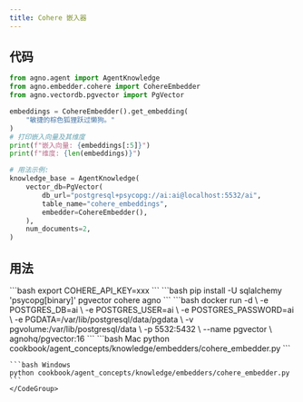 ```yaml
---
title: Cohere 嵌入器
---
```


## 代码

```python
from agno.agent import AgentKnowledge
from agno.embedder.cohere import CohereEmbedder
from agno.vectordb.pgvector import PgVector

embeddings = CohereEmbedder().get_embedding(
    "敏捷的棕色狐狸跃过懒狗。"
)
# 打印嵌入向量及其维度
print(f"嵌入向量: {embeddings[:5]}")
print(f"维度: {len(embeddings)}")

# 用法示例:
knowledge_base = AgentKnowledge(
    vector_db=PgVector(
        db_url="postgresql+psycopg://ai:ai@localhost:5532/ai",
        table_name="cohere_embeddings",
        embedder=CohereEmbedder(),
    ),
    num_documents=2,
)
```

## 用法

<Steps>
  <Snippet file="create-venv-step.mdx" />

  <Step title="设置您的 API 密钥">
    ```bash
    export COHERE_API_KEY=xxx
    ```
  </Step>

  <Step title="安装库">
    ```bash
    pip install -U sqlalchemy 'psycopg[binary]' pgvector cohere agno
    ```
  </Step>

  <Step title="运行 PgVector">
    ```bash
    docker run -d \
      -e POSTGRES_DB=ai \
      -e POSTGRES_USER=ai \
      -e POSTGRES_PASSWORD=ai \
      -e PGDATA=/var/lib/postgresql/data/pgdata \
      -v pgvolume:/var/lib/postgresql/data \
      -p 5532:5432 \
      --name pgvector \
      agnohq/pgvector:16
    ```
  </Step>

  <Step title="运行 Agent">
    <CodeGroup>
    ```bash Mac
    python cookbook/agent_concepts/knowledge/embedders/cohere_embedder.py
    ```

    ```bash Windows
    python cookbook/agent_concepts/knowledge/embedders/cohere_embedder.py
    ```
    </CodeGroup>
  </Step>
</Steps>
